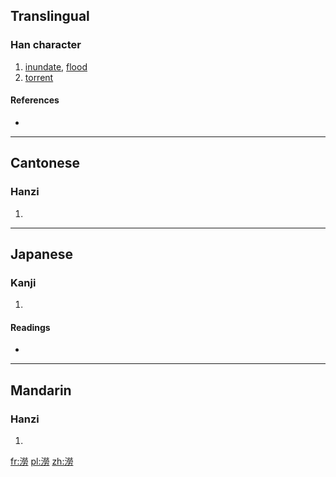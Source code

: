 {{also|涝}}
==Translingual==

===Han character===
{{Han char|rn=85|rad=水|as=12|sn=15|four=3912<sub>7</sub>|canj=水火火尸 (EFFS)}}

# [[inundate]], [[flood]]
# [[torrent]]

====References====
* {{Han ref|kx=0651.280|dkj=18318|dj=1061.290|hdz=31747.110|uh=6F87|ud=28551|bh=E5FC|bd=58876}}

----

==Cantonese==

===Hanzi===
{{yue-hanzi|jyut=|y=lou6|sim=涝}}

# {{defn|Cantonese|sort=水12}}

----

==Japanese==

===Kanji===
{{ja-kanji|grade=|rs=水12}}

# {{defn|Japanese|sort=水12}}

====Readings====
* {{ja-readings|on=[[ろう]] (rō)|kun=[[おおなみ]] (oonami)}}

----

==Mandarin==

===Hanzi===
{{cmn-hanzi|sim=涝|pin=[[láo]] ([[lao2]]), [[lào]] ([[lao4]])|wg=lao<sup>2</sup>, lao<sup>4</sup>}}

# {{defn|Mandarin|sort=水12}}

[[fr:澇]]
[[pl:澇]]
[[zh:澇]]